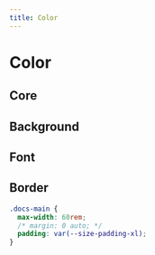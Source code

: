 ```yaml
---
title: Color
---
```



# Color

## Core

## Background

<BackgroundColor name="$color-background-primary" value="#FFFFFF" />
<BackgroundColor name="$color-background-secondary" value="#F8F7F8" />
<BackgroundColor name="$color-background-tertiary" value="#ECE9EC" />

## Font

<FontColor name="$color-font-primary" value="rgba(0, 6, 38, 0.9)" />
<FontColor name="$color-font-secondary" value="rgba(0, 6, 38, 0.8)" />
<FontColor name="$color-font-tertiary" value="rgba(0, 6, 38, 0.6)" />

## Border

<BorderColor name="$color-border-primary" value="rgba(0, 6, 38, 0.4)" />
<BorderColor name="$color-border-secondary" value="rgba(0, 6, 38, 0.2)" />
<BorderColor name="$color-border-tertiary" value="rgba(0, 6, 38, 0.1)" />

```css
.docs-main {
  max-width: 60rem;
  /* margin: 0 auto; */
  padding: var(--size-padding-xl);
}
```